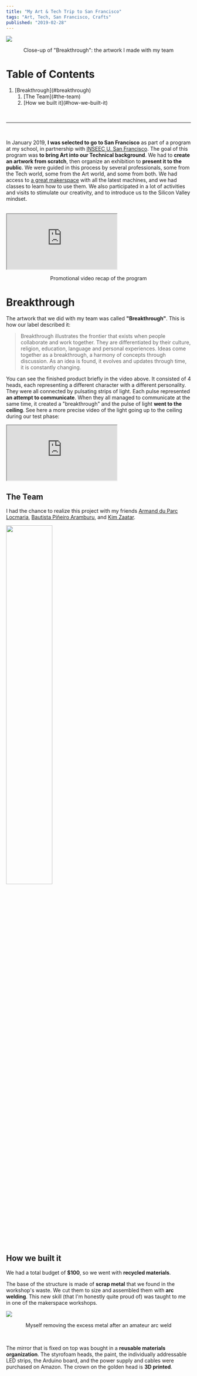 ```yaml
---
title: "My Art & Tech Trip to San Francisco"
tags: "Art, Tech, San Francisco, Crafts"
published: "2019-02-28"
---
```


<img src="https://raw.githubusercontent.com/ben-clem/portfolio-blog/writing/public/static/img/posts/blog/SF/SF.jpg" />
<p align="center" style={{ textDecoration: "underline" }}>
  Close-up of "Breakthrough": the artwork I made with my team
</p>

# Table of Contents

<ol>
  <li style={{ listStyleType: "decimal" }}>
    [Breakthrough](#breakthrough)
    <ol>
      <li style={{ listStyleType: "decimal" }}>[The Team](#the-team)</li>
      <li style={{ listStyleType: "decimal" }}>
        [How we built it](#how-we-built-it)
      </li>
    </ol>
  </li>
</ol>

<br />

---

<br />

In January 2019, **I was selected to go to San Francisco** as part of a program at my school, in partnership with [INSEEC U. San Francisco](https://www.inseec.com/en/business-school-in-san-francisco-discover-the-inseec-campus/). The goal of this program was **to bring Art into our Technical background**. We had to **create an artwork from scratch**, then organize an exhibition to **present it to the public**. We were guided in this process by several professionals, some from the Tech world, some from the Art world, and some from both. We had access to [a great makerspace](https://www.youtube.com/watch?v=XDmYrPuEXag) with all the latest machines, and we had classes to learn how to use them. We also participated in a lot of activities and visits to stimulate our creativity, and to introduce us to the Silicon Valley mindset.

<br />
<div style={{ position: "relative", width: "100%", paddingBottom: "56.25%" }}>
  <iframe
    style={{
      position: "absolute",
      top: 0,
      left: 0,
      width: "100%",
      height: "100%",
      border: 0,
    }}
    src="https://www.youtube.com/embed/_rwEPmKbPW8"
    allow="fullscreen"
    mozallowfullscreen="mozallowfullscreen"
    msallowfullscreen="msallowfullscreen"
    oallowfullscreen="oallowfullscreen"
    webkitallowfullscreen="webkitallowfullscreen"
  ></iframe>
</div>
<p align="center" style={{ textDecoration: "underline" }}>
  Promotional video recap of the program
</p>

# Breakthrough

The artwork that we did with my team was called **"Breakthrough"**. This is how our label described it:

> Breakthrough illustrates the frontier that exists when people collaborate and work together. They are differentiated by their culture, religion, education, language and personal experiences. Ideas come together as a breakthrough, a harmony of concepts through discussion. As an idea is found, it evolves and updates through time, it is constantly changing.

You can see the finished product briefly in the video above. It consisted of 4 heads, each representing a different character with a different personality. They were all connected by pulsating strips of light. Each pulse represented **an attempt to communicate**. When they all managed to communicate at the same time, it created a "breakthrough" and the pulse of light **went to the ceiling**. See here a more precise video of the light going up to the ceiling during our test phase:

<div
  style={{
    position: "relative",
    margin: "auto",
    width: "37.5%",
    paddingBottom: "66.66%",
  }}
>
  <iframe
    style={{
      position: "absolute",
      top: 0,
      left: 0,
      width: "100%",
      height: "100%",
      border: 0,
    }}
    src="https://www.youtube.com/embed/0bMJ5EijWXs"
    allow="fullscreen"
    mozallowfullscreen="mozallowfullscreen"
    msallowfullscreen="msallowfullscreen"
    oallowfullscreen="oallowfullscreen"
    webkitallowfullscreen="webkitallowfullscreen"
  ></iframe>
</div>

## The Team

I had the chance to realize this project with my friends [Armand du Parc Locmaria](https://armandpl.com/), [Bautista Piñeiro Aramburu](https://www.linkedin.com/in/bautistapa/), and [Kim Zaatar](https://www.linkedin.com/in/kimzaatar/).

<img
  width="50%"
  src="https://raw.githubusercontent.com/ben-clem/portfolio-blog/writing/public/static/img/posts/blog/SF/FB_IMG_1550326569180.jpg"
/>
<br />

## How we built it

We had a total budget of **\$100**, so we went with **recycled materials**.

The base of the structure is made of **scrap metal** that we found in the workshop's waste. We cut them to size and assembled them with **arc welding**. This new skill (that I'm honestly quite proud of) was taught to me in one of the makerspace workshops.

<img src="https://raw.githubusercontent.com/ben-clem/portfolio-blog/writing/public/static/img/posts/blog/SF/20190203_210315.jpg" />
<p align="center" style={{ textDecoration: "underline" }}>
  Myself removing the excess metal after an amateur arc weld
</p>
<br />

The mirror that is fixed on top was bought in a **reusable materials organization**. The styrofoam heads, the paint, the individually addressable LED strips, the Arduino board, and the power supply and cables were purchased on Amazon. The crown on the golden head is **3D printed**.
